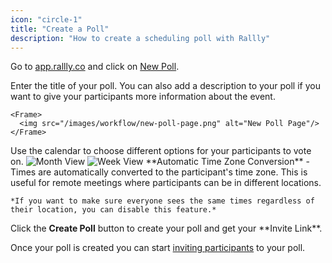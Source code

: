 ```yaml
---
icon: "circle-1"
title: "Create a Poll"
description: "How to create a scheduling poll with Rallly"
---
```


Go to [app.rallly.co](https://app.rallly.co) and click
on [New Poll](https://app.rallly.co/new).

<Steps>
  <Step title="Enter Event Details">
    Enter the title of your poll. You can also add a description to your poll if
    you want to give your participants more information about the event.

    <Frame>
      <img src="/images/workflow/new-poll-page.png" alt="New Poll Page"/>
    </Frame>

  </Step>
  <Step title="Select Dates or Times">
    Use the calendar to choose different options for your participants to vote on.
    <Tabs>
      <Tab title="Month View">
        <Frame caption="Use Month View to select dates or create repeating time slots">
          <img src="/images/workflow/month-view.png" alt="Month View"/>
        </Frame>
      </Tab>
      <Tab title="Week View">
        <Frame caption="Use Week View to draw time slot options on a calendar">
          <img src="/images/workflow/week-view.png" alt="Week View"/>
        </Frame>
      </Tab>
    </Tabs>
    **Automatic Time Zone Conversion** - Times are automatically converted to the participant's time zone. This is useful for remote meetings where participants can be in different locations.

    *If you want to make sure everyone sees the same times regardless of their location, you can disable this feature.*

  </Step>
  <Step title="Click Create Poll">
    Click the <strong>Create Poll</strong> button to create your poll and get your **Invite Link**.
  </Step>
</Steps>

Once your poll is created you can start [inviting participants](/workflow/invite) to your poll.
